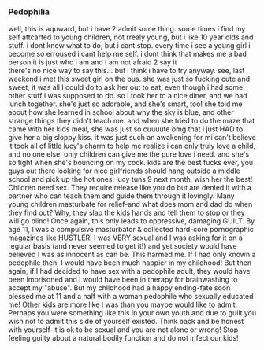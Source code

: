 === Pedophilia ===

well, this is aquward, but i have 2 admit some thing. some times i find my self attcarted to young children, not rrealy young, but i like 10 year olds and stuff. i dont know what to do, but i cant stop. every time i see a young girl i become so erroused i cant help me self. i dont think that makes me a bad person it is just who i am and i am not afraid 2 say it <br />

there's no nice way to say this... but i think i have to try anyway. see, last weekend i met this sweet girl on the bus. she was just so fucking cute and sweet, it was all I could do to ask her out to eat, even though i had some other stuff i was supposed to do. so i took her to a nice diner, and we had lunch together. she's just so adorable, and she's smart, too! she told me about how she learned in school about why the sky is blue, and other strange things they didn't teach me. and when she tried to do the maze that came with her kids meal, she was just so cuuuute omg that i just HAD to give her a big sloppy kiss. it was just such an awakening for mi can't believe it took all of little lucy's charm to help me realize i can only truly love a child, and no one else. only children can give me the pure love i need. and she's so tight when she's bouncing on my cock. kids are the best fucks ever, you guys out there looking for nice girlfriends should hang outside a middle school and pick up the hot ones. lucy tuns 9 next month, wish her the best! <br />

Children need sex. They require release like you do but are denied it with a partner who can teach them and guide them through it lovingly. Many young children masturbate for relief-and what does mom and dad do when they find out? Why, they slap the kids hands and tell them to stop or they will go blind! Once again, this only leads to oppressive, damaging GUILT. By age 11, I was a compulsive masturbator &amp; collected hard-core pornographic magazines like HUSTLER! I was VERY sexual and I was asking for it on a regular basis (and never seemed to get it!) and yet society would have believed I was as innocent as can be. This harmed me. If I had only known a pedophile then, I would have been much happier in my childhood! But then again, if I had decided to have sex with a pedophile adult, they would have been imprisoned and I would have been in therapy for brainwashing to accept my "abuse". But my childhood had a happy ending-fate soon blessed me at 11 and a half with a woman pedophile who sexually educated me! Other kids are more like I was than you maybe would like to admit. Perhaps you were something like this in your own youth and due to guilt you wish not to admit this side of yourself existed. Think back and be honest with yourself-it is ok to be sexual and you are not alone or wrong! Stop feeling guilty about a natural bodily function and do not infect our kids!